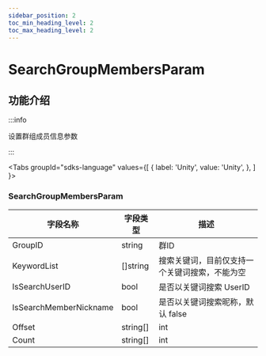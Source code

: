 ```yaml
---
sidebar_position: 2
toc_min_heading_level: 2
toc_max_heading_level: 2
---
```


# SearchGroupMembersParam

## 功能介绍

:::info

设置群组成员信息参数

:::

<Tabs
groupId="sdks-language"
values={[
{ label: 'Unity', value: 'Unity', },
]
}>

<TabItem value="Unity">

### SearchGroupMembersParam

| 字段名称                 | 字段类型  | 描述                                      |
| ----------------------  | ---------| ----------------------------------------- |
| GroupID                 | string   |  群ID                                |
| KeywordList             | []string |  搜索关键词，目前仅支持一个关键词搜索，不能为空                  |
| IsSearchUserID          | bool     |  是否以关键词搜索 UserID                               |
| IsSearchMemberNickname  | bool     |  是否以关键词搜索昵称，默认 false	                               |
|  Offset| string[]       | int      |  偏移量            |
| Count | string[]        | int      |  数量            |

</TabItem>

</Tabs>
